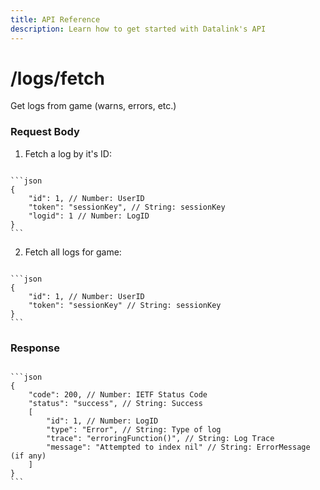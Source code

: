 ---
title: API Reference
description: Learn how to get started with Datalink's API
---


# /logs/fetch

Get logs from game (warns, errors, etc.)

### Request Body

1. Fetch a log by it's ID:
<Code>
```json
{
    "id": 1, // Number: UserID
    "token": "sessionKey", // String: sessionKey
    "logid": 1 // Number: LogID
}
```
</Code>

2. Fetch all logs for game:
<Code>
```json
{
    "id": 1, // Number: UserID
    "token": "sessionKey" // String: sessionKey
}
```
</Code>


### Response
<Code>
```json
{
    "code": 200, // Number: IETF Status Code
    "status": "success", // String: Success
    [
        "id": 1, // Number: LogID
        "type": "Error", // String: Type of log
        "trace": "erroringFunction()", // String: Log Trace
        "message": "Attempted to index nil" // String: ErrorMessage (if any)
    ]
}
```
</Code>

